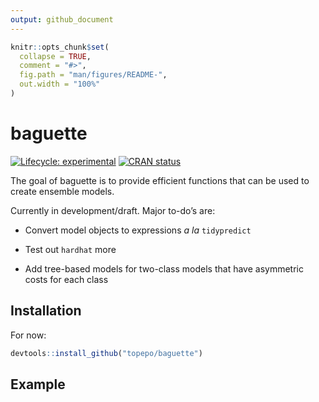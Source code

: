 ```yaml
---
output: github_document
---
```


<!-- README.md is generated from README.Rmd. Please edit that file -->

```r
knitr::opts_chunk$set(
  collapse = TRUE,
  comment = "#>",
  fig.path = "man/figures/README-",
  out.width = "100%"
)
```
# baguette

<!-- badges: start -->
[![Lifecycle: experimental](https://img.shields.io/badge/lifecycle-experimental-orange.svg)](https://www.tidyverse.org/lifecycle/#experimental)
[![CRAN status](https://www.r-pkg.org/badges/version/baguette)](https://cran.r-project.org/package=baguette)
<!-- badges: end -->

The goal of baguette is to provide efficient functions that can be used to create ensemble models. 

Currently in development/draft. Major to-do's are:

 * Convert model objects to expressions _a la_ `tidypredict`

 * Test out `hardhat` more

 * Add tree-based models for two-class models that have asymmetric costs for each class 

## Installation

For now:

``` r
devtools::install_github("topepo/baguette")
```

## Example

